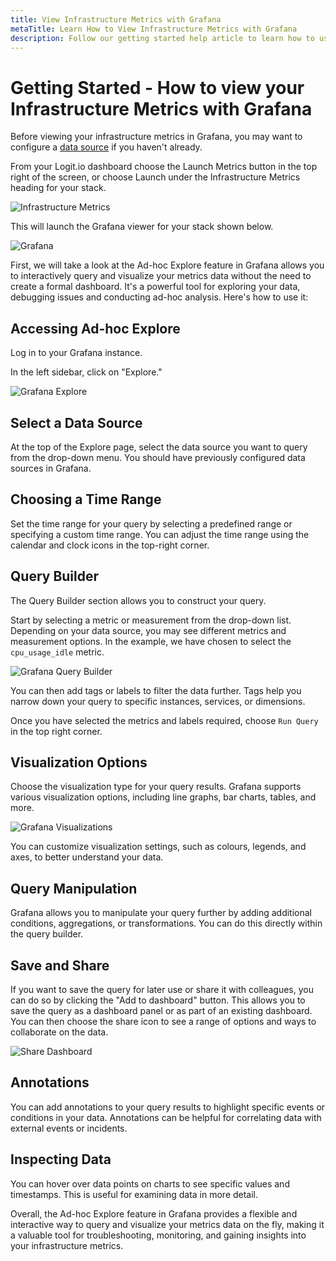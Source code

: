 ```yaml
---
title: View Infrastructure Metrics with Grafana
metaTitle: Learn How to View Infrastructure Metrics with Grafana
description: Follow our getting started help article to learn how to use Grafana to effectively view your metrics in Logit.io.
---
```


# Getting Started - How to view your Infrastructure Metrics with Grafana

Before viewing your infrastructure metrics in Grafana, you may want to 
configure a [data source](/integrations) if you haven't already.

From your Logit.io dashboard choose the Launch Metrics button in the top right of 
the screen, or choose Launch under the Infrastructure Metrics heading for your stack.

![Infrastructure Metrics](@/images/help/infrastructure-metrics/infrastructure-metrics(1).png)

This will launch the Grafana viewer for your stack shown below.

![Grafana](@/images/help/infrastructure-metrics/grafana.png)

First, we will take a look at the Ad-hoc Explore feature in Grafana allows 
you to interactively query and visualize your metrics data without the need 
to create a formal dashboard. It's a powerful tool for exploring your data, 
debugging issues and conducting ad-hoc analysis. Here's how to use it:

## Accessing Ad-hoc Explore

Log in to your Grafana instance.

In the left sidebar, click on "Explore."

![Grafana Explore](@/images/help/infrastructure-metrics/explore.png)

## Select a Data Source

At the top of the Explore page, select the data source you want to query from 
the drop-down menu. You should have previously configured data sources in Grafana.

## Choosing a Time Range

Set the time range for your query by selecting a predefined range or 
specifying a custom time range. You can adjust the time range using 
the calendar and clock icons in the top-right corner.

## Query Builder

The Query Builder section allows you to construct your query.

Start by selecting a metric or measurement from the drop-down list. 
Depending on your data source, you may see different metrics and 
measurement options. In the example, we have chosen to 
select the `cpu_usage_idle` metric.

![Grafana Query Builder](@/images/help/infrastructure-metrics/query-builder.png)

You can then add tags or labels to filter the data further. Tags help you 
narrow down your query to specific instances, services, or dimensions.

Once you have selected the metrics and labels required, 
choose `Run Query` in the top right corner.

## Visualization Options

Choose the visualization type for your query results. Grafana supports 
various visualization options, including line graphs, bar charts, tables, and more.

![Grafana Visualizations](@/images/help/infrastructure-metrics/grafana-visualizations.png)

You can customize visualization settings, such as colours, legends, 
and axes, to better understand your data.

## Query Manipulation

Grafana allows you to manipulate your query further by adding 
additional conditions, aggregations, or transformations. You 
can do this directly within the query builder.

## Save and Share

If you want to save the query for later use or share it with 
colleagues, you can do so by clicking the "Add to dashboard" 
button. This allows you to save the query as a dashboard panel 
or as part of an existing dashboard. You can then choose the 
share icon to see a range of options and ways to collaborate on the data.

![Share Dashboard](@/images/help/infrastructure-metrics/share-dashboard.png)

## Annotations

You can add annotations to your query results to highlight specific 
events or conditions in your data. Annotations can be helpful 
for correlating data with external events or incidents.

## Inspecting Data

You can hover over data points on charts to see specific values and 
timestamps. This is useful for examining data in more detail.

Overall, the Ad-hoc Explore feature in Grafana provides a flexible 
and interactive way to query and visualize your metrics data on the 
fly, making it a valuable tool for troubleshooting, monitoring, and 
gaining insights into your infrastructure metrics.